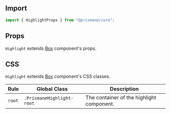 ## Import

```js
import { HighlightProps } from "@prismane/core";
```

## Props

`Highlight` extends [Box](/docs/components-api/layout/box-api) component's props.

## CSS

`Highlight` extends [Box](/docs/components-api/layout/box-api) component's CSS classes.

| Rule   | Global Class              | Description                               |
| ------ | ------------------------- | ----------------------------------------- |
| `root` | `.PrismaneHighlight-root` | The container of the highlight component. |
